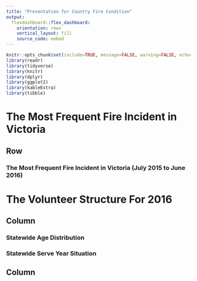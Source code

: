 ```yaml
---
title: "Presentation for Country Fire Condition"
output: 
  flexdashboard::flex_dashboard:
    orientation: rows
    vertical_layout: fill
    source_code: embed
---
```




```r
knitr::opts_chunk$set(include=TRUE, message=FALSE, warning=FALSE, echo=FALSE)
library(readr)
library(tidyverse)
library(knitr)
library(dplyr)
library(ggplot2)
library(kableExtra)
library(tibble)
```


The Most Frequent Fire Incident in Victoria
=================================================================================
Row
---------------------------------------------------------------------------------
### The Most Frequent Fire Incident in Victoria (July 2015 to June 2016)

The Volunteer Structure For 2016
=================================================================================

Column {data-width=650}
---------------------------------------------------------------------------------

### Statewide Age Distribution


### Statewide Serve Year Situation 



Column {data-width=350}
---------------------------------------------------------------------------------

